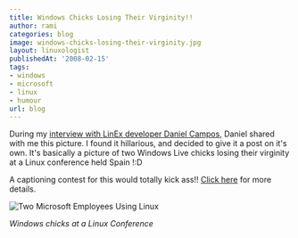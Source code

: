 ```yaml
---
title: Windows Chicks Losing Their Virginity!!
author: rami
categories: blog
image: windows-chicks-losing-their-virginity.jpg
layout: linuxologist
publishedAt: '2008-02-15'
tags:
- windows
- microsoft
- linux
- humour
url: blog
---
```


During my [interview with LinEx developer Daniel Campos](/2008/02/07/an-interview-with-spanish-region-extremadura-linux-developer), Daniel shared with me this picture. I found it hillarious, and decided to give it a post on it's own. It's basically a picture of two Windows Live chicks losing their virginity at a Linux conference held Spain !:D


A captioning contest for this would totally kick ass!! [Click here](/2008/02/15/caption-this-and-win) for more details.

![Two Microsoft Employees Using Linux](/assets/images/content/blog/windows-chicks-losing-their-virginity.jpg)

_Windows chicks at a Linux Conference_
